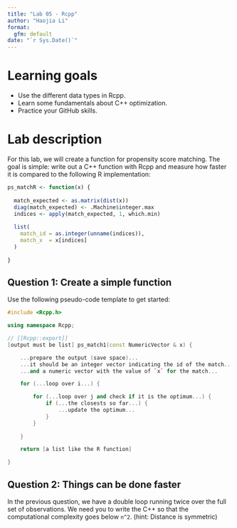 ```yaml
---
title: "Lab 05 - Rcpp"
author: "Haojia Li"
format: 
  gfm: default
date: "`r Sys.Date()`"
---
```


# Learning goals

- Use the different data types in Rcpp.
- Learn some fundamentals about C++ optimization.
- Practice your GitHub skills.

# Lab description

For this lab, we will create a function for propensity score matching.
The goal is simple: write out a C++ function with Rcpp and measure
how faster it is compared to the following R implementation:


```r
ps_matchR <- function(x) {
  
  match_expected <- as.matrix(dist(x))
  diag(match_expected) <- .Machine$integer.max
  indices <- apply(match_expected, 1, which.min)
  
  list(
    match_id = as.integer(unname(indices)),
    match_x  = x[indices]
  )
  
}
```

## Question 1: Create a simple function

Use the following pseudo-code template to get started:

```cpp
#include <Rcpp.h>

using namespace Rcpp;

// [[Rcpp::export]]
[output must be list] ps_match1(const NumericVector & x) {

    ...prepare the output (save space)...
    ...it should be an integer vector indicating the id of the match...
    ...and a numeric vector with the value of `x` for the match...

    for (...loop over i...) {

        for (...loop over j and check if it is the optimum...) {
            if (...the closests so far...) {
                ...update the optimum...
            }
        }
        
    }

    return [a list like the R function]

}
```


## Question 2: Things can be done faster

In the previous question, we have a double loop running twice over the full set
of observations. We need you to write the C++ so that the computational
complexity goes below `n^2`. (hint: Distance is symmetric)

